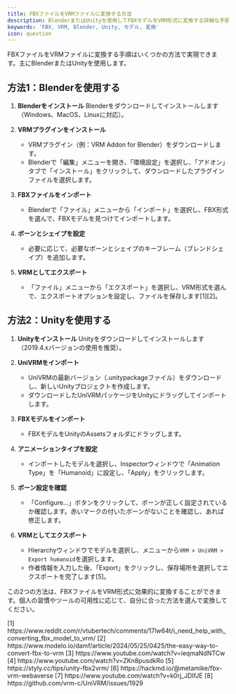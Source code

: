 ```yaml
---
title: FBXファイルをVRMファイルに変換する方法
description: BlenderまたはUnityを使用してFBXモデルをVRM形式に変換する詳細な手順
keywords: 'FBX, VRM, Blender, Unity, モデル, 変換'
icon: question
---
```


FBXファイルをVRMファイルに変換する手順はいくつかの方法で実現できます。主にBlenderまたはUnityを使用します。

## 方法1：Blenderを使用する

1. **Blenderをインストール**
   Blenderをダウンロードしてインストールします（Windows、MacOS、Linuxに対応）。

2. **VRMプラグインをインストール**
   - VRMプラグイン（例：VRM Addon for Blender）をダウンロードします。
   - Blenderで「編集」メニューを開き、「環境設定」を選択し、「アドオン」タブで「インストール」をクリックして、ダウンロードしたプラグインファイルを選択します。

3. **FBXファイルをインポート**
   - Blenderで「ファイル」メニューから「インポート」を選択し、FBX形式を選んで、FBXモデルを見つけてインポートします。

4. **ボーンとシェイプを設定**
   - 必要に応じて、必要なボーンとシェイプのキーフレーム（ブレンドシェイプ）を追加します。

5. **VRMとしてエクスポート**
   - 「ファイル」メニューから「エクスポート」を選択し、VRM形式を選んで、エクスポートオプションを設定し、ファイルを保存します\[1]\[2]。

## 方法2：Unityを使用する

1. **Unityをインストール**
   Unityをダウンロードしてインストールします（2019.4.xバージョンの使用を推奨）。

2. **UniVRMをインポート**
   - UniVRMの最新バージョン（.unitypackageファイル）をダウンロードし、新しいUnityプロジェクトを作成します。
   - ダウンロードしたUniVRMパッケージをUnityにドラッグしてインポートします。

3. **FBXモデルをインポート**
   - FBXモデルをUnityのAssetsフォルダにドラッグします。

4. **アニメーションタイプを設定**
   - インポートしたモデルを選択し、Inspectorウィンドウで「Animation Type」を「Humanoid」に設定し、「Apply」をクリックします。

5. **ボーン設定を確認**
   - 「Configure…」ボタンをクリックして、ボーンが正しく設定されているか確認します。赤いマークの付いたボーンがないことを確認し、あれば修正します。

6. **VRMとしてエクスポート**
   - Hierarchyウィンドウでモデルを選択し、メニューから`VRM > UniVRM > Export humanoid`を選択します。
   - 作者情報を入力した後、「Export」をクリックし、保存場所を選択してエクスポートを完了します\[5]。

この2つの方法は、FBXファイルをVRM形式に効果的に変換することができます。個人の習慣やツールの可用性に応じて、自分に合った方法を選んで変換してください。

<Accordion title="参考資料">
  [1] https://www.reddit.com/r/vtubertech/comments/17lw64t/i_need_help_with_converting_fbx_model_to_vrm/  
  [2] https://www.modelo.io/damf/article/2024/05/25/0425/the-easy-way-to-convert-fbx-to-vrm  
  [3] https://www.youtube.com/watch?v=ieqmaNdNTCw  
  [4] https://www.youtube.com/watch?v=ZKn8pusdkRo  
  [5] https://styly.cc/tips/unity-fbx2vrm/  
  [6] https://hackmd.io/@metamike/fbx-vrm-webaverse  
  [7] https://www.youtube.com/watch?v=k0rj_JDIfJE  
  [8] https://github.com/vrm-c/UniVRM/issues/1929
</Accordion>

